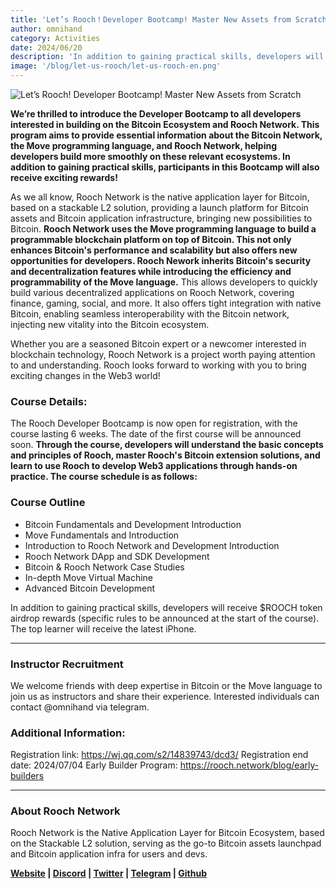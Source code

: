 ```yaml
---
title: 'Let’s Rooch！Developer Bootcamp! Master New Assets from Scratch'
author: omnihand
category: Activities
date: 2024/06/20
description: 'In addition to gaining practical skills, developers will receive $ROOCH token airdrop rewards.'
image: '/blog/let-us-rooch/let-us-rooch-en.png'
---
```



<PostHeader />

![](/blog/let-us-rooch/let-us-rooch-en.png 'Let’s Rooch! Developer Bootcamp! Master New Assets from Scratch')

**We’re thrilled to introduce the Developer Bootcamp to all developers interested in building on the Bitcoin Ecosystem and Rooch Network. This program aims to provide essential information about the Bitcoin Network, the Move programming language, and Rooch Network, helping developers build more smoothly on these relevant ecosystems. In addition to gaining practical skills, participants in this Bootcamp will also receive exciting rewards!**

As we all know, Rooch Network is the native application layer for Bitcoin, based on a stackable L2 solution, providing a launch platform for Bitcoin assets and Bitcoin application infrastructure, bringing new possibilities to Bitcoin. **Rooch Network uses the Move programming language to build a programmable blockchain platform on top of Bitcoin. This not only enhances Bitcoin's performance and scalability but also offers new opportunities for developers. Rooch Nework inherits Bitcoin's security and decentralization features while introducing the efficiency and programmability of the Move language.** This allows developers to quickly build various decentralized applications on Rooch Network, covering finance, gaming, social, and more. It also offers tight integration with native Bitcoin, enabling seamless interoperability with the Bitcoin network, injecting new vitality into the Bitcoin ecosystem.

Whether you are a seasoned Bitcoin expert or a newcomer interested in blockchain technology, Rooch Network is a project worth paying attention to and understanding. Rooch looks forward to working with you to bring exciting changes in the Web3 world!

### Course Details:

The Rooch Developer Bootcamp is now open for registration, with the course lasting 6 weeks. The date of the first course will be announced soon. **Through the course, developers will understand the basic concepts and principles of Rooch, master Rooch's Bitcoin extension solutions, and learn to use Rooch to develop Web3 applications through hands-on practice. The course schedule is as follows:**

### Course Outline

- Bitcoin Fundamentals and Development Introduction
- Move Fundamentals and Introduction
- Introduction to Rooch Network and Development Introduction
- Rooch Network DApp and SDK Development
- Bitcoin & Rooch Network Case Studies
- In-depth Move Virtual Machine
- Advanced Bitcoin Development

In addition to gaining practical skills, developers will receive $ROOCH token airdrop rewards (specific rules to be announced at the start of the course). The top learner will receive the latest iPhone.

---

### Instructor Recruitment

We welcome friends with deep expertise in Bitcoin or the Move language to join us as instructors and share their experience. Interested individuals can contact @omnihand via telegram.

### Additional Information:

Registration link: https://wj.qq.com/s2/14839743/dcd3/
Registration end date: 2024/07/04
Early Builder Program: https://rooch.network/blog/early-builders

---

### About Rooch Network

Rooch Network is the Native Application Layer for Bitcoin Ecosystem, based on the Stackable L2 solution, serving as the go-to Bitcoin assets launchpad and Bitcoin application infra for users and devs.

**[Website](https://rooch.network/) | [Discord](https://discord.com/invite/rooch) | [Twitter](https://x.com/RoochNetwork) | [Telegram](https://t.me/roochnetwork) | [Github](https://github.com/rooch-network/)**
